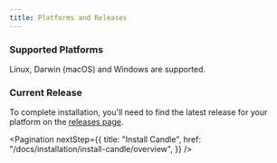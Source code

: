 ```yaml
---
title: Platforms and Releases
---
```


### Supported Platforms

Linux, Darwin (macOS) and Windows are supported.

### Current Release

To complete installation, you'll need to find the latest release for your
platform on the
[releases page](https://github.com/CandlePlatforms/go-candle/releases).

<Pagination
  nextStep={{
    title: "Install Candle",
    href: "/docs/installation/install-candle/overview",
  }}
/>
